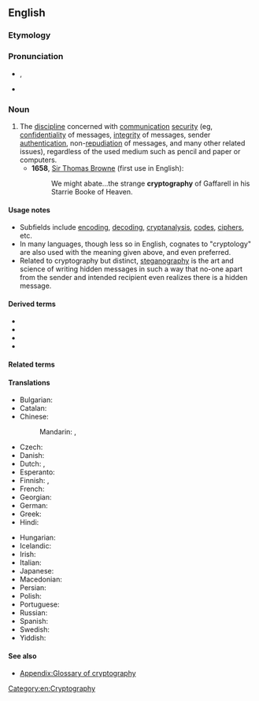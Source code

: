 ==English==
{{wikipedia}}

===Etymology===
{{confix|en|crypto|graphy}}

===Pronunciation===
* {{enPR|krĭptŏgʹrəfē}}, {{IPA|en|[kɹ̥ɪpˈtʰɒɡɹəfiː]|/kɹɪpˈtɒɡ.ɹə.fi/}}
* {{rhymes|en|ɒɡɹəfi|s=4}}

===Noun===
{{en-noun|-|+}}

# The [[discipline]] concerned with [[communication]] [[security]] (eg, [[confidentiality]] of messages, [[integrity]] of messages, sender [[authentication]], non-[[repudiation]] of messages, and many other related issues), regardless of the used medium such as pencil and paper or computers.
#* '''1658''', [[w:Thomas Browne|Sir Thomas Browne]] (first use in English):
#*: We might abate...the strange '''cryptography''' of Gaffarell in his Starrie Booke of Heaven.

====Usage notes====
* Subfields include [[encode|encoding]], [[decode|decoding]], [[cryptanalysis]], [[code]]s, [[cipher]]s, etc.
* In many languages, though less so in English, cognates to "cryptology" are also used with the meaning given above, and even preferred.
* Related to cryptography but distinct, [[steganography]] is the art and science of writing hidden messages in such a way that no-one apart from the sender and intended recipient even realizes there is a hidden message.

====Derived terms====
* {{l|en|anticryptography}}
* {{l|en|asymmetric cryptography}}
* {{l|en|elliptic-curve cryptography}}
* {{l|en|public-key cryptography}}

====Related terms====
{{rel3|en|crypt|cryptology|cryptographer|cryptanalysis}}

====Translations====
{{trans-top|discipline concerned with communication security}}
* Bulgarian: {{t|bg|криптография|f}}
* Catalan: {{t+|ca|criptografia|f}}
* Chinese:
*: Mandarin: {{t+|cmn|密碼學}}, {{t+|cmn|密码学|tr=mìmǎxué}}
* Czech: {{t+|cs|kryptografie|f}}
* Danish: {{t|da|kryptografi}}
* Dutch: {{t+|nl|cryptografie|n}}, {{t+|nl|geheimschrift|f}}
* Esperanto: {{t|eo|kriptografio}}
* Finnish: {{t+|fi|kryptografia}}, {{t|fi|salakirjoitustaito}}
* French: {{t+|fr|cryptographie|f}}
* Georgian: {{t|ka|კრიპტოგრაფია}}
* German: {{t+|de|Kryptographie|f}}
* Greek: {{t+|el|κρυπτογραφία|f}}
* Hindi: {{t|hi|गूढ़लेखन|m}}
{{trans-mid}}
* Hungarian: {{t+|hu|kriptográfia}}
* Icelandic: {{t|is|dulritunarfræði|f}}
* Irish: {{t|ga|cripteagrafaíocht|f}}
* Italian: {{t+|it|crittografia|f}}
* Japanese: {{t|ja|暗号論|tr=angōron}}
* Macedonian: {{t|mk|криптографија|f}}
* Persian: {{t+|fa|رمزنگاری|tr=ramz-negâri|sc=fa-Arab}}
* Polish: {{t+|pl|kryptografia|f}}
* Portuguese: {{t+|pt|criptografia|f}}
* Russian: {{t+|ru|криптогра́фия|f}}
* Spanish: {{t+|es|criptografía|f}}
* Swedish: {{t+|sv|kryptografi|c}}
* Yiddish: {{t|yi|קריפּטאָגראַפֿיע|f}}
{{trans-bottom}}

====See also====
* [[Appendix:Glossary of cryptography]]

[[Category:en:Cryptography]]